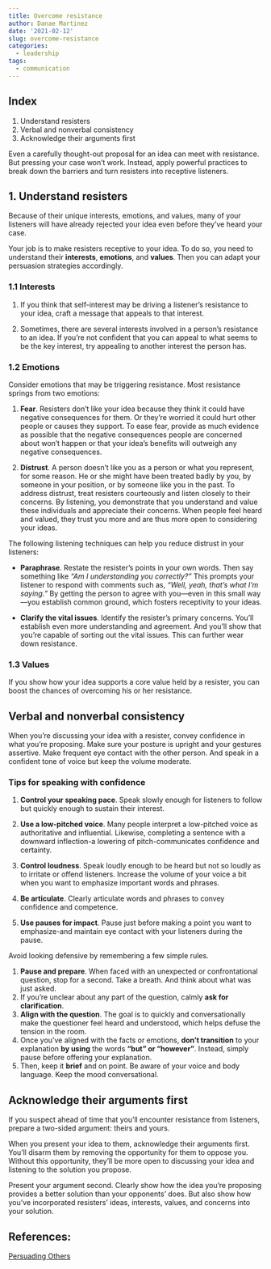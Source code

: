 ```yaml
---
title: Overcome resistance
author: Danae Martinez
date: '2021-02-12'
slug: overcome-resistance
categories:
  - leadership
tags:
  - communication
---
```


## Index 
1. Understand resisters
2. Verbal and nonverbal consistency
3. Acknowledge their arguments first

Even a carefully thought-out proposal for an idea can meet with resistance. But pressing your case won't work. Instead, apply powerful practices to break down the barriers and turn resisters into receptive listeners.

## 1. Understand resisters

Because of their unique interests, emotions, and values, many of your listeners will have already rejected your idea even before they've heard your case.

Your job is to make resisters receptive to your idea. To do so, you need to understand their **interests**, **emotions**, and **values**. Then you can adapt your persuasion strategies accordingly.

### 1.1 Interests

1. If you think that self-interest may be driving a listener’s resistance to your idea, craft a message that appeals to that interest.

2. Sometimes, there are several interests involved in a person’s resistance to an idea. If you’re not confident that you can appeal to what seems to be the key interest, try appealing to another interest the person has.

### 1.2 Emotions

Consider emotions that may be triggering resistance. Most resistance springs from two emotions:

1. **Fear**. Resisters don't like your idea because they think it could have negative consequences for them. Or they’re worried it could hurt other people or causes they support. To ease fear, provide as much evidence as possible that the negative consequences people are concerned about won’t happen or that your idea’s benefits will outweigh any negative consequences.

2. **Distrust**. A person doesn't like you as a person or what you represent, for some reason. He or she might have been treated badly by you, by someone in your position, or by someone like you in the past. To address distrust, treat resisters courteously and listen closely to their concerns. By listening, you demonstrate that you understand and value these individuals and appreciate their concerns. When people feel heard and valued, they trust you more and are thus more open to considering your ideas.


The following listening techniques can help you reduce distrust in your listeners:

- **Paraphrase**. Restate the resister's points in your own words. Then say something like *"Am I understanding you correctly?"* This prompts your listener to respond with comments such as, *"Well, yeah, that's what I'm saying."* By getting the person to agree with you—even in this small way—you establish common ground, which fosters receptivity to your ideas.

- **Clarify the vital issues**. Identify the resister's primary concerns. You’ll establish even more understanding and agreement. And you’ll show that you're capable of sorting out the vital issues. This can further wear down resistance.

### 1.3 Values

If you show how your idea supports a core value held by a resister, you can boost the chances of overcoming his or her resistance.

## Verbal and nonverbal consistency

When you're discussing your idea with a resister, convey confidence in what you're proposing. Make sure your posture is upright and your gestures assertive. Make frequent eye contact with the other person. And speak in a confident tone of voice but keep the volume moderate.

### Tips for speaking with confidence

1. **Control your speaking pace**. Speak slowly enough for listeners to follow but quickly enough to sustain their interest.

2. **Use a low-pitched voice**. Many people interpret a low-pitched voice as authoritative and influential. Likewise, completing a sentence with a downward inflection-a lowering of pitch-communicates confidence and certainty.

3. **Control loudness**. Speak loudly enough to be heard but not so loudly as to irritate or offend listeners. Increase the volume of your voice a bit when you want to emphasize important words and phrases.

4. **Be articulate**. Clearly articulate words and phrases to convey confidence and competence.

5. **Use pauses for impact**. Pause just before making a point you want to emphasize-and maintain eye contact with your listeners during the pause.

Avoid looking defensive by remembering a few simple rules.

1. **Pause and prepare**. When faced with an unexpected or confrontational question, stop for a second. Take a breath. And think about what was just asked.
2. If you’re unclear about any part of the question, calmly **ask for clarification**.
3. **Align with the question**. The goal is to quickly and conversationally make the questioner feel heard and understood, which helps defuse the tension in the room.
4. Once you’ve aligned with the facts or emotions, **don’t transition** to your explanation **by using** the words **“but” or “however”**. Instead, simply pause before offering your explanation.
5. Then, keep it **brief** and on point. Be aware of your voice and body language. Keep the mood conversational. 


## Acknowledge their arguments first

If you suspect ahead of time that you'll encounter resistance from listeners, prepare a two-sided argument: theirs and yours.

When you present your idea to them, acknowledge their arguments first. You'll disarm them by removing the opportunity for them to oppose you. Without this opportunity, they'll be more open to discussing your idea and listening to the solution you propose.

Present your argument second. Clearly show how the idea you’re proposing provides a better solution than your opponents' does. But also show how you've incorporated resisters' ideas, interests, values, and concerns into your solution.


## References: 

[Persuading Others](https://edls.myhbp.org/hmm12/content/persuading_others/landingpage.html)